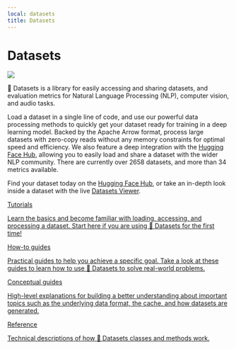 ```yaml
---
local: datasets
title: Datasets
---
```

<script>
</script>
<h1 id="datasets">Datasets</h1>

<div class="flex justify-center">
  <img src="https://huggingface.co/datasets/huggingface/documentation-images/resolve/main/datasets/datasets_logo.png"/>
</div>

🤗 Datasets is a library for easily accessing and sharing datasets, and evaluation metrics for Natural Language Processing (NLP), computer vision, and audio tasks.

Load a dataset in a single line of code, and use our powerful data processing methods to quickly get your dataset ready for training in a deep learning model. Backed by the Apache Arrow format, process large datasets with zero-copy reads without any memory constraints for optimal speed and efficiency. We also feature a deep integration with the [Hugging Face Hub](https://huggingface.co/datasets), allowing you to easily load and share a dataset with the wider NLP community. There are currently over 2658 datasets, and more than 34 metrics available. 

Find your dataset today on the [Hugging Face Hub](https://huggingface.co/datasets), or take an in-depth look inside a dataset with the live [Datasets Viewer](https://huggingface.co/datasets/viewer/).

<div class="w-full flex flex-col md:grid md:grid-cols-2 md:gap-y-4 md:gap-x-5 px-5">
  <a class="!no-underline border dark:border-gray-700 p-2 rounded-lg shadow hover:shadow-lg" href="/docs/datasets/tutorial">
    <div class="w-full text-center bg-blue-500 rounded text-white text-lg">Tutorials</div>
    <p>Learn the basics and become familiar with loading, accessing, and processing a dataset. Start here if you are using 🤗 Datasets for the first time!</p>
  </a>
  <a class="!no-underline border dark:border-gray-700 p-2 rounded-lg shadow hover:shadow-lg" href="/docs/datasets/how_to">
    <div class="w-full text-center bg-blue-500 rounded text-white text-lg">How-to guides</div>
    <p>Practical guides to help you achieve a specific goal. Take a look at these guides to learn how to use 🤗 Datasets to solve real-world problems.</p>
  </a>
  <a class="!no-underline border dark:border-gray-700 p-2 rounded-lg shadow hover:shadow-lg" href="/docs/datasets/about_arrow">
    <div class="w-full text-center bg-blue-500 rounded text-white text-lg">Conceptual guides</div>
    <p>High-level explanations for building a better understanding about important topics such as the underlying data format, the cache, and how datasets are generated.</p>
  </a>
  <a class="!no-underline border dark:border-gray-700 p-2 rounded-lg shadow hover:shadow-lg" href="/docs/datasets/package_reference/main_classes">
    <div class="w-full text-center bg-blue-500 rounded text-white text-lg">Reference</div>
    <p>Technical descriptions of how 🤗 Datasets classes and methods work.</p>
  </a>
</div>